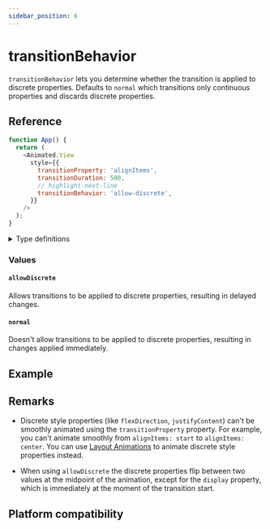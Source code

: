 ```yaml
---
sidebar_position: 6
---
```


# transitionBehavior

`transitionBehavior` lets you determine whether the transition is applied to discrete properties. Defaults to `normal` which transitions only continuous properties and discards discrete properties.


<InteractiveExample
  src={TransitionBehaviorBasicSrc}
  component={TransitionBehaviorBasic}
/>

## Reference

```javascript
function App() {
  return (
    <Animated.View
      style={{
        transitionProperty: 'alignItems',
        transitionDuration: 500,
        // highlight-next-line
        transitionBehavior: 'allow-discrete',
      }}
    />
  );
}
```

<details>
<summary>Type definitions</summary>

```typescript
type CSSTransitionBehavior = 'normal' | 'allow-discrete';
```

</details>

### Values

#### `allowDiscrete`

Allows transitions to be applied to discrete properties, resulting in delayed changes.

#### `normal`

Doesn't allow transitions to be applied to discrete properties, resulting in changes applied immediately.

## Example


<InteractiveExample
  src={TransitionBehaviorSrc}
  component={TransitionBehavior}
  label="Comparison between allowDiscrete and normal"
/>

## Remarks

- Discrete style properties (like `flexDirection`, `justifyContent`) can't be smoothly animated using the `transitionProperty` property. For example, you can't animate smoothly from `alignItems: start` to `alignItems: center`. You can use [Layout Animations](docs/layout-animations/layout-transitions) to animate discrete style properties instead.

- When using `allowDiscrete` the discrete properties flip between two values at the midpoint of the animation, except for the `display` property, which is immediately at the moment of the transition start.

## Platform compatibility

<PlatformCompatibility android ios web />
